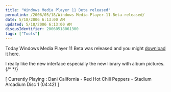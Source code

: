 ```yaml
---
title: "Windows Media Player 11 Beta released"
permalink: /2006/05/18/Windows-Media-Player-11-Beta-released/
date: 5/18/2006 6:13:00 AM
updated: 5/18/2006 6:13:00 AM
disqusIdentifier: 20060518061300
tags: ["Tools"]
---
```

Today Windows Media Player 11 Beta was released and you might [download 
it here](http://www.microsoft.com/windows/windowsmedia/player/download/download.aspx). 

I really like the new interface especially the new library with album 
pictures.
{/* <!-- more --> */}

[ Currently Playing : Dani California - Red Hot Chili Peppers - 
Stadium Arcadium Disc 1 (04:42) ]
